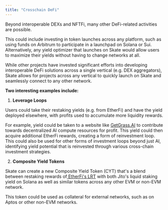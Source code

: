 ```yaml
---
title: "Crosschain DeFi"
---
```


Beyond interoperable DEXs and NFTFi, many other DeFi-related activities are possible.

This could include investing in token launches across any platform, such as using funds on Arbitrum to participate in a launchpad on Solana or Sui. Alternatively, any yield optimizer that launches on Skate would allow users to maximize their yields without having to change networks at all.

While other projects have invested significant efforts into developing interoperable DeFi solutions across a single vertical (e.g. DEX aggregators), Skate allows for projects across any vertical to quickly launch on Skate and seamlessly connect to any other network.

**Two interesting examples include:**

1. **Leverage Loops**

Users could take their restaking yields (e.g. from EtherFi) and have the yield deployed elsewhere, with profits used to accumulate more liquidity rewards.

For example, yield could be taken to a website like [GetGrass.AI](http://getgrass.ai) to contribute towards decentralized AI compute resources for profit. This yield could then acquire additional EtherFi rewards, creating a form of reinvestment loop. This could also be used for other forms of investment loops beyond just AI, identifying yield potential that is reinvested through various cross-chain investment strategies.

2. **Composite Yield Tokens**

Skate can create a new Composite Yield Token (CYT) that's a blend between restaking rewards of[ EtherFi's LRT](https://medium.com/@stellaxyz\_/new-leveraged-liquid-restaking-tokens-lrt-strategy-on-penpie-announcement-ether-fis-eeth-763f0e01eba4) with both Jito's liquid staking yield on Solana as well as similar tokens across any other EVM or non-EVM network.

This token could be used as collateral for external networks, such as on Aptos or other non-EVM networks.
